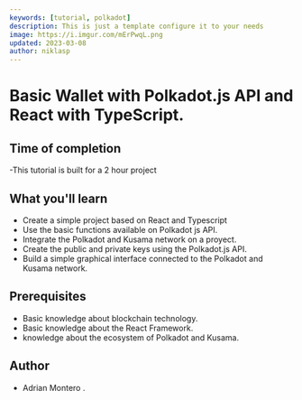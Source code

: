 ```yaml
---
keywords: [tutorial, polkadot]
description: This is just a template configure it to your needs
image: https://i.imgur.com/mErPwqL.png
updated: 2023-03-08
author: niklasp
---
```


# Basic Wallet with Polkadot.js API and React with TypeScript.


## Time of completion
-This tutorial is built for a 2 hour project

## What you'll learn
- Create a simple project based on React and Typescript
- Use the basic functions available on Polkadot js API.
- Integrate the Polkadot and Kusama network on a proyect.
- Create the public and private keys using the Polkadot.js API.
- Build a simple graphical interface connected to the Polkadot and Kusama network.


## Prerequisites
- Basic knowledge about blockchain technology.
- Basic knowledge about the React Framework.
- knowledge about the ecosystem of Polkadot and Kusama.


## Author
- Adrian Montero  .